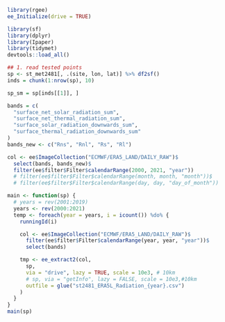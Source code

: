 ```r
library(rgee)
ee_Initialize(drive = TRUE)

library(sf)
library(dplyr)
library(Ipaper)
library(tidymet)
devtools::load_all()

## 1. read tested points
sp <- st_met2481[, .(site, lon, lat)] %>% df2sf()
inds = chunk(1:nrow(sp), 10)

sp_sm = sp[inds[[1]], ]
```

```r
bands = c(
  "surface_net_solar_radiation_sum", 
  "surface_net_thermal_radiation_sum", 
  "surface_solar_radiation_downwards_sum", 
  "surface_thermal_radiation_downwards_sum"
)
bands_new <- c("Rns", "Rnl", "Rs", "Rl")

col <- ee$ImageCollection("ECMWF/ERA5_LAND/DAILY_RAW")$
  select(bands, bands_new)$
  filter(ee$filter$Filter$calendarRange(2000, 2021, "year"))
  # filter(ee$filter$Filter$calendarRange(month, month, "month"))$
  # filter(ee$filter$Filter$calendarRange(day, day, "day_of_month"))
```

```r
main <- function(sp) {
  # years = rev(2001:2019)
  years <- rev(2000:2021)
  temp <- foreach(year = years, i = icount()) %do% {
    runningId(i)

    col <- ee$ImageCollection("ECMWF/ERA5_LAND/DAILY_RAW")$
      filter(ee$filter$Filter$calendarRange(year, year, "year"))$
      select(bands)

    tmp <- ee_extract2(col,
      sp,
      via = "drive", lazy = TRUE, scale = 10e3, # 10km
      # sp, via = "getInfo", lazy = FALSE, scale = 10e3,#10km
      outfile = glue("st2481_ERA5L_Radiation_{year}.csv")
    )
  }
}
main(sp)
```
